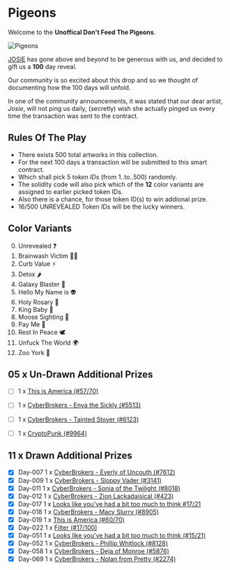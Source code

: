 # Pigeons

Welcome to the **Unoffical Don't Feed The Pigeons**.

![Pigeons](/_assets/_github/12-pigeons.jpeg)

[JOSIE](https://josie.io/) has gone above and beyond to be generous with us, and decided to gift us a **100** day reveal.

Our community is so excited about this drop and so we thought of documenting how the 100 days will unfold.

In one of the community announcements, it was stated that our dear artist, *Josie*, will not ping us daily, (secretly) wish she actually pinged us every time the transaction was sent to the contract.


## Rules Of The Play

- There exists 500 total artworks in this collection.
- For the next 100 days a transaction will be submitted to this smart contract.
- Which shall pick 5 *token IDs* (from 1..to..500) randomly.
- The solidity code will also pick which of the **12** color variants are assigned to earlier picked token IDs.
- Also there is a chance, for those token ID(s) to win addional prize.
- 16/500 UNREVEALED Token IDs will be the lucky winners.


## Color Variants
0. Unrevealed ❓
1. Brainwash Victim 🧟‍♀️
2. Curb Value ⚡️
3. Detox 🌶
4. Galaxy Blaster 🔫
5. Hello My Name is 👽
6. Holy Rosary 📿
7. King Baby 👑
8. Moose Sighting 🦌
9. Pay Me 💸
10. Rest In Peace 🕊
11. Unfuck The World 🌍
12. Zoo York 🗽


## 05 x Un-Drawn Additional Prizes
- [ ] 1 x [This is America (#57/70)][America-57]
- [ ] 1 x [CyberBrokers - Enya the Sickly (#5513)][CyberBrokers-05513]
- [ ] 1 x [CyberBrokers - Tainted Stoyer (#6123)][CyberBrokers-06123]

- [ ] 1 x [CryptoPunk (#9964)][CryptoPunk-9964]


## 11 x Drawn Additional Prizes
- [x] Day-007 1 x [CyberBrokers - Everly of Uncouth (#7612)][CyberBrokers-07612]
- [x] Day-009 1 x [CyberBrokers - Sloppy Vader (#3141)][CyberBrokers-03141]
- [x] Day-011 1 x [CyberBrokers - Sonia of the Twilight (#8018)][CyberBrokers-08018]
- [x] Day-012 1 x [CyberBrokers - Zion Lackadaisical (#423)][CyberBrokers-00423]
- [x] Day-017 1 x [Looks like you've had a bit too much to think #17/21][Looks-17]
- [x] Day-018 1 x [CyberBrokers - Macy Slurry (#8905)][CyberBrokers-08905]
- [x] Day-019 1 x [This is America (#60/70)][America-60]
- [x] Day-022 1 x [Filter (#17/100)][Filter-17]
- [x] Day-051 1 x [Looks like you've had a bit too much to think (#15/21)][Looks-15]
- [x] Day-052 1 x [CyberBrokers - Phillip Whitlock (#8128)][CyberBrokers-08128]
- [x] Day-058 1 x [CyberBrokers - Deja of Monroe (#5876)][CyberBrokers-05876]
- [x] Day-069 1 x [CyberBrokers - Nolan from Pretty (#2274)][CyberBrokers-02274]

[Filter-17]: https://opensea.io/assets/ethereum/0xecf7ef42b57ee37a959bf507183c5dd6bf182081/235
[Looks-17]: https://opensea.io/assets/ethereum/0xecf7ef42b57ee37a959bf507183c5dd6bf182081/190
[Looks-15]: https://opensea.io/assets/ethereum/0xecf7ef42b57ee37a959bf507183c5dd6bf182081/188
[America-57]: https://opensea.io/assets/ethereum/0xecf7ef42b57ee37a959bf507183c5dd6bf182081/159
[America-60]: https://opensea.io/assets/ethereum/0xecf7ef42b57ee37a959bf507183c5dd6bf182081/162
[CyberBrokers-08128]: https://www.cyberbrokers.com/cyberbrokers/phillip-whitlock-08128
[CyberBrokers-08018]: https://www.cyberbrokers.com/cyberbrokers/sonia-of-the-twilight-08018
[CyberBrokers-05513]: https://www.cyberbrokers.com/cyberbrokers/enya-the-sickly-05513
[CyberBrokers-03141]: https://www.cyberbrokers.com/cyberbrokers/sloppy-vader-03141
[CyberBrokers-07612]: https://www.cyberbrokers.com/cyberbrokers/everly-of-uncouth-07612
[CyberBrokers-06123]: https://www.cyberbrokers.com/cyberbrokers/tainted-stoyer-06123
[CyberBrokers-00423]: https://www.cyberbrokers.com/cyberbrokers/zion-lackadaisical-00423
[CyberBrokers-02274]: https://www.cyberbrokers.com/cyberbrokers/nolan-from-pretty-02274
[CyberBrokers-08905]: https://www.cyberbrokers.com/cyberbrokers/macy-slurry-08905
[CyberBrokers-05876]: https://www.cyberbrokers.com/cyberbrokers/deja-of-monroe-05876
[CryptoPunk-9964]: https://cryptopunks.app/cryptopunks/details/9964


